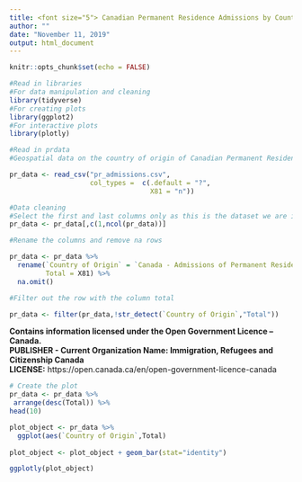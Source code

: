 ```yaml
---
title: <font size="5"> Canadian Permanent Residence Admissions by Country of Origin (Top 10) </font>
author: ""
date: "November 11, 2019"
output: html_document
---
```


```r
knitr::opts_chunk$set(echo = FALSE)
```


```r
#Read in libraries
#For data manipulation and cleaning
library(tidyverse)
#For creating plots
library(ggplot2)
#For interactive plots
library(plotly)


```

```r
#Read in prdata
#Geospatial data on the country of origin of Canadian Permanent Residents

pr_data <- read_csv("pr_admissions.csv", 
                    col_types =  c(.default = "?",
                                   X81 = "n"))
```


```r
#Data cleaning
#Select the first and last columns only as this is the dataset we are interested in
pr_data <- pr_data[,c(1,ncol(pr_data))]

#Rename the columns and remove na rows

pr_data <- pr_data %>% 
  rename(`Country of Origin` = `Canada - Admissions of Permanent Residents by Country of Citizenship, January 2015 - August 2019`,
         Total = X81) %>% 
  na.omit()

#Filter out the row with the column total

pr_data <- filter(pr_data,!str_detect(`Country of Origin`,"Total"))
```
**Contains information licensed under the Open Government Licence – Canada.**                     
**PUBLISHER - Current Organization Name: Immigration, Refugees and Citizenship Canada                                         **                                                               
**LICENSE:** https://open.canada.ca/en/open-government-licence-canada
```r

# Create the plot
pr_data <- pr_data %>% 
 arrange(desc(Total)) %>% 
head(10)

plot_object <- pr_data %>% 
  ggplot(aes(`Country of Origin`,Total) 
         
plot_object <- plot_object + geom_bar(stat="identity")

ggplotly(plot_object)

```
